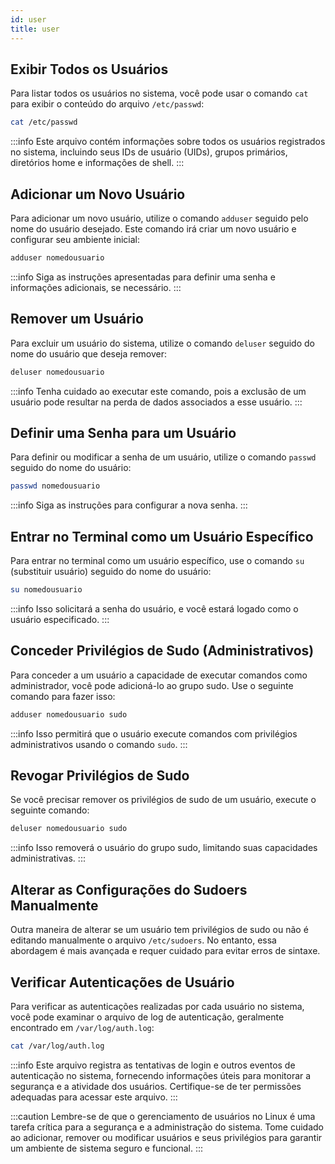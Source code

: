 ```yaml
---
id: user
title: user
---
```


## Exibir Todos os Usuários

Para listar todos os usuários no sistema, você pode usar o comando `cat` para
exibir o conteúdo do arquivo `/etc/passwd`:

```bash
cat /etc/passwd
```

:::info
Este arquivo contém informações sobre todos os usuários registrados no sistema,
incluindo seus IDs de usuário (UIDs), grupos primários, diretórios home e
informações de shell.
:::

## Adicionar um Novo Usuário

Para adicionar um novo usuário, utilize o comando `adduser` seguido pelo nome do
usuário desejado. Este comando irá criar um novo usuário e configurar seu
ambiente inicial:

```bash
adduser nomedousuario
```

:::info
Siga as instruções apresentadas para definir uma senha e informações adicionais,
se necessário.
:::

## Remover um Usuário

Para excluir um usuário do sistema, utilize o comando `deluser` seguido do nome
do usuário que deseja remover:

```bash
deluser nomedousuario
```

:::info
Tenha cuidado ao executar este comando, pois a exclusão de um usuário pode
resultar na perda de dados associados a esse usuário.
:::

## Definir uma Senha para um Usuário

Para definir ou modificar a senha de um usuário, utilize o comando `passwd`
seguido do nome do usuário:

```bash
passwd nomedousuario
```

:::info
Siga as instruções para configurar a nova senha.
:::

## Entrar no Terminal como um Usuário Específico

Para entrar no terminal como um usuário específico, use o comando `su`
(substituir usuário) seguido do nome do usuário:

```bash
su nomedousuario
```

:::info
Isso solicitará a senha do usuário, e você estará logado como o usuário
especificado.
:::

## Conceder Privilégios de Sudo (Administrativos)

Para conceder a um usuário a capacidade de executar comandos como administrador,
você pode adicioná-lo ao grupo sudo. Use o seguinte comando para fazer isso:

```bash
adduser nomedousuario sudo
```

:::info
Isso permitirá que o usuário execute comandos com privilégios administrativos
usando o comando `sudo`.
:::

## Revogar Privilégios de Sudo

Se você precisar remover os privilégios de sudo de um usuário, execute o
seguinte comando:

```bash
deluser nomedousuario sudo
```

:::info
Isso removerá o usuário do grupo sudo, limitando suas capacidades
administrativas.
:::

## Alterar as Configurações do Sudoers Manualmente

Outra maneira de alterar se um usuário tem privilégios de sudo ou não é editando
manualmente o arquivo `/etc/sudoers`. No entanto, essa abordagem é mais avançada
e requer cuidado para evitar erros de sintaxe.

## Verificar Autenticações de Usuário

Para verificar as autenticações realizadas por cada usuário no sistema, você
pode examinar o arquivo de log de autenticação, geralmente encontrado em
`/var/log/auth.log`:

```bash
cat /var/log/auth.log
```

:::info
Este arquivo registra as tentativas de login e outros eventos de autenticação no
sistema, fornecendo informações úteis para monitorar a segurança e a atividade
dos usuários. Certifique-se de ter permissões adequadas para acessar este
arquivo.
:::

:::caution
Lembre-se de que o gerenciamento de usuários no Linux é uma tarefa crítica para
a segurança e a administração do sistema. Tome cuidado ao adicionar, remover ou
modificar usuários e seus privilégios para garantir um ambiente de sistema
seguro e funcional.
:::
